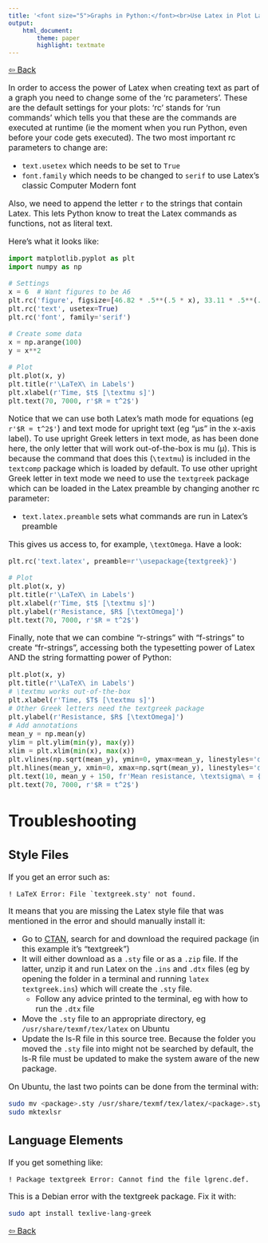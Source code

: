 ---
title: '<font size="5">Graphs in Python:</font><br>Use Latex in Plot Labels'
output:
    html_document:
        theme: paper
        highlight: textmate
---
<font size="3">

[⇦ Back](../../python.html)

In order to access the power of Latex when creating text as part of a graph you need to change some of the 'rc parameters'. These are the default settings for your plots: 'rc' stands for 'run commands' which tells you that these are the commands are executed at runtime (ie the moment when you run Python, even before your code gets executed). The two most important rc parameters to change are:

- `text.usetex` which needs to be set to `True`
- `font.family` which needs to be changed to `serif` to use Latex's classic Computer Modern font

Also, we need to append the letter `r` to the strings that contain Latex. This lets Python know to treat the Latex commands as functions, not as literal text.

Here's what it looks like:

```{python}
import matplotlib.pyplot as plt
import numpy as np

# Settings
x = 6  # Want figures to be A6
plt.rc('figure', figsize=[46.82 * .5**(.5 * x), 33.11 * .5**(.5 * x)])
plt.rc('text', usetex=True)
plt.rc('font', family='serif')

# Create some data
x = np.arange(100)
y = x**2

# Plot
plt.plot(x, y)
plt.title(r'\LaTeX\ in Labels')
plt.xlabel(r'Time, $t$ [\textmu s]')
plt.text(70, 7000, r'$R = t^2$')
```

Notice that we can use both Latex's math mode for equations (eg `r'$R = t^2$'`) and text mode for upright text (eg "&mu;s" in the x-axis label). To use upright Greek letters in text mode, as has been done here, the only letter that will work out-of-the-box is mu (&mu;). This is because the command that does this (`\textmu`) is included in the `textcomp` package which is loaded by default. To use other upright Greek letter in text mode we need to use the `textgreek` package which can be loaded in the Latex preamble by changing another rc parameter:

- `text.latex.preamble` sets what commands are run in Latex's preamble

This gives us access to, for example, `\textOmega`. Have a look:

```{python}
plt.rc('text.latex', preamble=r'\usepackage{textgreek}')

# Plot
plt.plot(x, y)
plt.title(r'\LaTeX\ in Labels')
plt.xlabel(r'Time, $t$ [\textmu s]')
plt.ylabel(r'Resistance, $R$ [\textOmega]')
plt.text(70, 7000, r'$R = t^2$')
```

Finally, note that we can combine "r-strings" with "f-strings" to create "fr-strings", accessing both the typesetting power of Latex AND the string formatting power of Python:

```{python}
plt.plot(x, y)
plt.title(r'\LaTeX\ in Labels')
# \textmu works out-of-the-box
plt.xlabel(r'Time, $T$ [\textmu s]')
# Other Greek letters need the textgreek package
plt.ylabel(r'Resistance, $R$ [\textOmega]')
# Add annotations
mean_y = np.mean(y)
ylim = plt.ylim(min(y), max(y))
xlim = plt.xlim(min(x), max(x))
plt.vlines(np.sqrt(mean_y), ymin=0, ymax=mean_y, linestyles='dashed')
plt.hlines(mean_y, xmin=0, xmax=np.sqrt(mean_y), linestyles='dashed')
plt.text(10, mean_y + 150, fr'Mean resistance, \textsigma\ = {np.mean(y)}\textOmega')
plt.text(70, 7000, r'$R = t^2$')
```

Troubleshooting
===============

Style Files
-----------
If you get an error such as:
```
! LaTeX Error: File `textgreek.sty' not found.
```
It means that you are missing the Latex style file that was mentioned in the error and should manually install it:

- Go to [CTAN](https://www.ctan.org/), search for and download the required package (in this example it's "textgreek")
- It will either download as a `.sty` file or as a `.zip` file. If the latter, unzip it and run Latex on the `.ins` and `.dtx` files (eg by opening the folder in a terminal and running `latex textgreek.ins`) which will create the `.sty` file.
    - Follow any advice printed to the terminal, eg with how to run the `.dtx` file
- Move the `.sty` file to an appropriate directory, eg `/usr/share/texmf/tex/latex` on Ubuntu
- Update the ls-R file in this source tree. Because the folder you moved the `.sty` file into might not be searched by default, the ls-R file must be updated to make the system aware of the new package.

On Ubuntu, the last two points can be done from the terminal with:

```{bash, eval=FALSE}
sudo mv <package>.sty /usr/share/texmf/tex/latex/<package>.sty
sudo mktexlsr
```

Language Elements
-----------------
If you get something like:

```
! Package textgreek Error: Cannot find the file lgrenc.def.
```

This is a Debian error with the textgreek package. Fix it with:

```{bash, eval=FALSE}
sudo apt install texlive-lang-greek
```

[⇦ Back](../../python.html)

</font>
